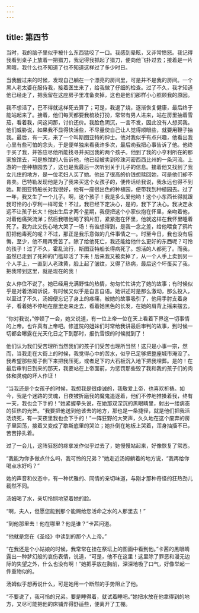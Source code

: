 ```yaml
---
---
---
```

title: 第四节
---




当时，我的脑子里似乎被什么东西猛咬了一口。我感到晕眩，又非常愤怒。我记得我看到桌子上放着一把猎刀，我记得我抓起了猎刀，便向他飞扑过去；接着是一片黑暗，我什么也不知道了也不知道这样过了多少时日。

当我醒过来的时候，发现自己躺在一个漂亮的房间里，可是并不是我的房间。一个黑人老太婆在服侍我，接着医生来了，给我做了仔细的检查。过了不久，我才知道他已经走了，把我留在这座房子里准备卖掉，这也是他们那样小心照顾我的原因。

我不想活了，巴不得就这样死去算了；可是，我退了烧，逐渐恢复健康，最后终于能站起来了。接着，他们每天都要我梳妆打扮，常常有男人进来，站在房里抽着雪茄，看着我，问这问那，讨价还价。我脸色阴沉，一言不发，因此没有人想买我。他们威胁说，如果我不显得快活些，不尽量使自己让人觉得顺眼些，就要用鞭子抽我。最后，有一天，来了一个叫斯图亚特的绅士。他对我似乎有点兴趣，他看出我心里有些可怕的念头，于是便单独来看我许多次，最后劝我把心事告诉了他。他终于买了我，并答应尽他所能找寻并买回我的两个孩子。他到了我的小亨利所在的那家旅馆去，可是旅馆的人告诉他，他已经被卖到珍珠河密西西比州的一条河流。上游的一座种植园去了，这也是我最后一次听到关于儿子的信息。接着他又找到了我女儿住的地方，是一位老妇人买了她。他出了很高的价钱想赎回她，可是他们却不肯卖。巴特勒发现他是为了我来买这个女孩子的，便传话给我说，我永远也得不到她。斯图亚特船长对我很好，他有一座很出色的种植园，便带我到种植园去。过了一年，我又生了一个儿子。啊，这个孩子！我是多么爱他哟！这个小东西长得就跟我可怜的小亨利一样可爱！不过，我已经下定决心，是的，我下了决心。我决定永远不让孩子长大！他出生后才两个星期，我便把这个小家伙抱在怀里，亲吻着他，对着他痛哭流涕；然后我喂他喝了鸦片酊，紧紧抱在怀里，他就这样在我怀里睡着死了。我为此又伤心地大哭了一场！有谁想得到，是我一念之差，给他喂食了鸦片酊把他毒死的呢？不过，那正是我乐意做的几件事情之一。时至今日，我也没有后悔，至少，他不用再受苦了。除了给他死亡，我还能给他什么更好的东西呢？可怜的孩子！过了不久，霍乱流行，斯图亚特船长得病死了。想活的人都死了。而我，虽然已走到了死神的门槛却活了下来！后来我又被卖掉了，从一个人手上卖到另一个人手上，一直到人老珠黄，脸上起了皱纹，又得了热病，最后这个坏蛋买了我，把我带到这里，就是现在的我！

女人停住不说了。她已经用充满野性的热情，匆匆忙忙讲完了她的故事；有时候似乎是对着汤姆诉说，有时候又似乎是自言自语。她讲述时是那么激动，那么投入，以至过了不久，汤姆便忘记了身上的疼痛，被她的故事吸引了，他用手肘支着身子，看着她不停地在屋里走来走去，看着她黑色的长发，在她的肩背上摇来摆去。

“你对我说，”停顿了一会，她又说道，有一位上帝一位在天上看着下界这一切事情的上帝。也许真有上帝吧。修道院的姐妹们时常给我讲最后审判的故事，到时候一切都会曝露在光天化日之下到那时，报仇雪恨的时候就到了！

他们认为我们受苦理所当然我们的孩子们受苦也理所当然！这只是小事一宗，然而，当我走在大街上的时候，我觉得心中的苦水，似乎已足够把整座城市淹没了。我希望那些房子倒下来把我压死，或者足下的大石板沉入地下把我埋葬。是的！在最后审判日到来的那天，我要站在上帝面前，为惩罚那些毁了我和我的孩子们的肉体和灵魂的坏人作证！

“当我还是个女孩子的时候，我想我是很虔诚的，我敬爱上帝，也喜欢祈祷。如今，我是个迷路的灵魂，日夜被折磨我的魔鬼追逐着，他们不停地推搡着我，终有一天，我也会下手的！”她紧握拳头说，在她那双深沉的黑眼睛里，射出一缕病态的狂热的光芒。“我要把他送到他该去的地方，那也是一条捷径，就是他们把我活活烧死，有一天夜里我也会下手的！”一阵狂野的大笑声，久久地在这个废弃的房子里回荡，接着又变成了歇斯底里的哭泣；她扑倒在地板上哭着，浑身抽搐不已，苦苦挣扎着。

过了一会儿，这阵狂怒的痉挛发作似乎过去了，她慢慢站起来，好像恢复了常态。

“我能为你多做点什么吗，我可怜的兄弟？”她走近汤姆躺着的地方说，“我再给你喝点水好吗？”

她的声音和仪态中，有一种优雅的、同情的亲切味道，与刚才那种奇怪的狂热劲儿截然不同。

汤姆喝了水，亲切怜悯地望着她的脸。

“啊，夫人，但愿您能到那个能赐给您活命之水的人那里去！”

“到他那里去！他在哪里？他是谁？”卡茜问道。

“他就是您在《圣经》中读到的那个人上帝。”

“在我还是个小姑娘的时候，我常常在挂在祭坛上的图画中看到他。”卡茜的黑眼睛露出一种梦幻般的哀伤表情，说道，“可是，他不在这里！这里除了罪恶和漫无边际的失望之外，什么也没有啊！”她把手放在胸前，深深地吸了口气，好像举起一件重物似的。

汤姆似乎想再说什么，可是她用一个断然的手势阻止了他。

“不要说了，我可怜的兄弟。要是睡得着，就试着睡吧。”她把水放在他拿得到的地方，又尽可能把他的床铺弄得舒适些，便离开了工棚。